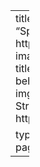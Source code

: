 ---
title: "Software"
listing:
  contents:
    - title: "SpotSweeper"
      description: "Spatially-aware quality control for spatial transcriptomics."
      path: https://www.bioconductor.org/packages/release/bioc/html/SpotSweeper.html
      image: img/spotsweeper_hexsticker.png
      categories:
        - Bioconductor
        - R
    - title: FrozenPy
      description: "A Python package for quantifying freezing behavior in rodents."
      path: https://github.com/MicTott/FrozenPy
      image: img/FrozenPy.png
      categories:
        - Python
    - title: FiberFlow
      description: "A Streamlit app for analyzing fiber photometry data."
      path: https://github.com/MicTott/FiberFlow
      categories:
        - Python
        - Streamlit
        
  type: grid
  categories: true
  sort-ui: false
  filter-ui: false
  image-height: 3.5in
page-layout: full
title-block-banner: true
---